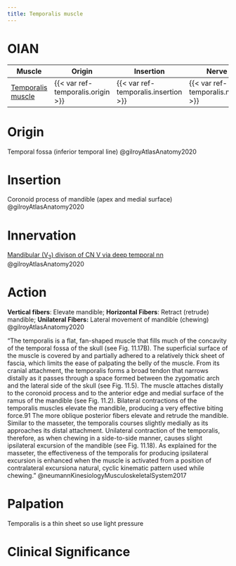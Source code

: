 ```yaml
---
title: Temporalis muscle
---
```


# OIAN

| Muscle  | Origin | Insertion | Nerve | Action |
|------|--------|-------|----------|--------|
| [Temporalis muscle]({{< var ref-temporalis.path >}}) | {{< var ref-temporalis.origin >}} | {{< var ref-temporalis.insertion >}} | {{< var ref-temporalis.nerve >}} | {{< var ref-temporalis.action >}} |

# Origin
Temporal fossa (inferior temporal line) @gilroyAtlasAnatomy2020

# Insertion
Coronoid process of mandible (apex and medial surface) @gilroyAtlasAnatomy2020

# Innervation

[Mandibular (V~3~) divison of CN V via deep temporal nn]({{< var ref-cn5.path >}}) @gilroyAtlasAnatomy2020

# Action
**Vertical fibers**: Elevate mandible; **Horizontal Fibers**: Retract (retrude) mandible; **Unilateral Fibers:** Lateral movement of mandible (chewing)  @gilroyAtlasAnatomy2020


:::{.callout title="Neumann explanation"}
"The temporalis is a flat, fan-shaped muscle that fills much of the concavity of the temporal fossa of the skull (see Fig. 11.17B). The superficial surface of the muscle is covered by and partially adhered to a relatively thick sheet of fascia, which limits the ease of palpating the belly of the muscle. From its cranial attachment, the temporalis forms a broad tendon that narrows distally as it passes through a space formed between the zygomatic arch and the lateral side of the skull (see Fig. 11.5). The muscle attaches distally to the coronoid process and to the anterior edge and medial surface of the ramus of the mandible (see Fig. 11.2). Bilateral contractions of the temporalis muscles elevate the mandible, producing a very effective biting force.91 The more oblique posterior fibers elevate and retrude the mandible. Similar to the masseter, the temporalis courses slightly medially as its approaches its distal attachment. Unilateral contraction of the temporalis, therefore, as when chewing in a side-to-side manner, causes slight ipsilateral excursion of the mandible (see Fig. 11.18). As explained for the masseter, the effectiveness of the temporalis for producing ipsilateral excursion is enhanced when the muscle is activated from a position of contralateral excursiona natural, cyclic kinematic pattern used while chewing." @neumannKinesiologyMusculoskeletalSystem2017
:::

# Palpation
Temporalis is a thin sheet so use light pressure



# Clinical Significance